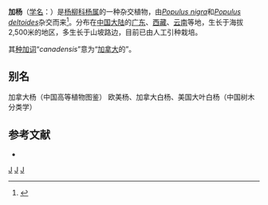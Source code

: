 {{speciesbox
| image = Populier Populus canadensis.jpg
| genus = Populus
| parent = Populus sect. Aigeiros
| species = × canadensis
| authority = [[Conrad_Moench|Moench]], 1785
| synonyms_ref = <ref name="776622-1" >{{cite web |url=http://www.plantsoftheworldonline.org/taxon/urn:lsid:ipni.org:names:776622-1 |title=''Populus × canadensis Moench |author=<!--Not stated--> |date=2017 |website=Plants of the World Online |publisher=Board of Trustees of the Royal Botanic Gardens, Kew |access-date=21 December 2020 }}</ref>
| synonyms = {{collapsible list|
*''Monilistus × monilifera'' <small>Raf.</small>
*''Populus balsamifera'' var. ''canadensis'' <small>(Moench) Sudw.</small>
*''Populus × brabantica'' <small>(Houtz.) Houtz.</small>
*''Populus × canadensis'' f. ''aurea'' <small>Rehder</small>
*''Populus × canadensis'' var. ''gelrica'' <small>(Houtz.) Geerinck</small>
*''Populus × canadensis'' f. ''marilandica'' <small>(Bosc ex Poir.) Geerinck</small>
*''Populus × canadensis'' var. ''marilandica'' <small>(Rehder) Rehder</small>
*''Populus × canadensis'' var. ''regenerata'' <small>(A.Henry) Rehder</small>
*''Populus × canadensis'' var. ''robusta'' <small>(Simon-Louis ex Schelle) Hyl.</small>
*''Populus × canadensis'' var. ''serotina'' <small>(Hartig) Rehder</small>
*''Populus × caroliniana'' <small>McMinn & Maino</small>
*''Populus × gelrica'' <small>Houtz.</small>
*''Populus × robusta'' <small>(Simon-Louis ex Schelle) C.K.Schneid.</small>
*''Populus × serotina'' <small>Hartig</small>
*''Populus × serotina'' var. ''aurea'' <small>A.Henry</small>
}}}}

'''加杨'''（[[学名|学名]]：{{lang|la|''Populus × canadensis''}}）是[[杨柳科|杨柳科]][[杨属|杨属]]的一种杂交植物，由''[[Populus_nigra|Populus nigra]]''和''[[Populus_deltoides|Populus deltoides]]''杂交而来<ref>{{Cite web|url=http://www.pfaf.org/user/Plant.aspx?LatinName=Populus+x+canadensis|title=Populus x canadensis Canadian Poplar, Carolina Poplar PFAF Plant Database|website=www.pfaf.org|access-date=2016-04-18|archive-date=2022-03-14|archive-url=https://web.archive.org/web/20220314062204/https://pfaf.org/user/Plant.aspx?LatinName=Populus+x+canadensis|dead-url=no}}</ref>。分布在[[中国大陆|中国大陆]]的[[广东|广东]]、[[西藏|西藏]]、[[云南|云南]]等地，生长于海拔2,500米的地区，多生长于山坡路边，目前已由人工引种栽培。

其[[种加词|种加词]]“''canadensis''”意为“[[加拿大|加拿大]]的”。

== 别名 ==
加拿大杨（中国高等植物图鉴） 欧美杨、加拿大白杨、美国大叶白杨（中国树木分类学）

==参考文献==
{{reflist}}
* {{cite web| url =http://www.bioinfo.cn/db05/KmzwSpecies.php?action=view&id=20252| title =加杨| work =《中国高等植物数据库全库》| publisher =中国科学院微生物研究所| author =昆明植物研究所| accessdate =2009-02-25| deadurl =yes| archiveurl =https://web.archive.org/web/20160305024931/http://www.bioinfo.cn/db05/KmzwSpecies.php?action=view&id=20252| archivedate =2016-03-05}}

{{Taxonbar|from=Q149622}}

[[Category:杨属|J]]
[[Category:杂种植物|J]]
[[Category:1785年描述的植物|J]]